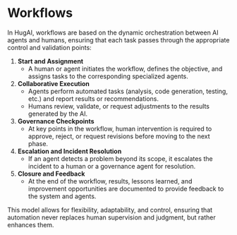 # Workflows

In HugAI, workflows are based on the dynamic orchestration between AI agents and humans, ensuring that each task passes through the appropriate control and validation points:

1. **Start and Assignment**
   - A human or agent initiates the workflow, defines the objective, and assigns tasks to the corresponding specialized agents.
2. **Collaborative Execution**
   - Agents perform automated tasks (analysis, code generation, testing, etc.) and report results or recommendations.
   - Humans review, validate, or request adjustments to the results generated by the AI.
3. **Governance Checkpoints**
   - At key points in the workflow, human intervention is required to approve, reject, or request revisions before moving to the next phase.
4. **Escalation and Incident Resolution**
   - If an agent detects a problem beyond its scope, it escalates the incident to a human or a governance agent for resolution.
5. **Closure and Feedback**
   - At the end of the workflow, results, lessons learned, and improvement opportunities are documented to provide feedback to the system and agents.

This model allows for flexibility, adaptability, and control, ensuring that automation never replaces human supervision and judgment, but rather enhances them.